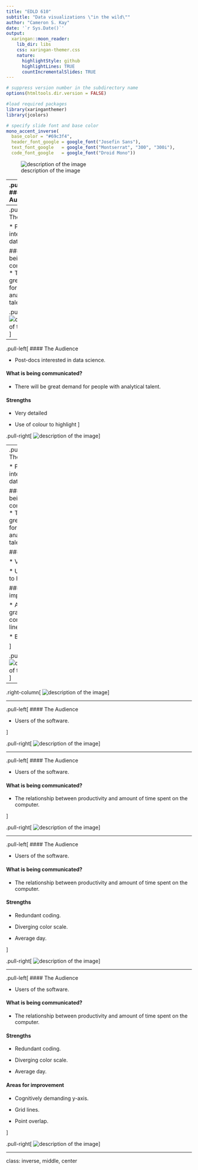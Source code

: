 ```yaml
---
title: "EDLD 610"
subtitle: "Data visualizations \"in the wild\""  
author: "Cameron S. Kay"
date: '`r Sys.Date()`'
output:
  xaringan::moon_reader:
    lib_dir: libs
    css: xaringan-themer.css
    nature:
      highlightStyle: github
      highlightLines: TRUE
      countIncrementalSlides: TRUE
---
```


```r
# suppress version number in the subdirectory name
options(htmltools.dir.version = FALSE)

#load required packages
library(xaringanthemer)
library(jcolors)
```

```r
# specify slide font and base color
mono_accent_inverse(
  base_color = "#69c3f4",
  header_font_google = google_font("Josefin Sans"),
  text_font_google   = google_font("Montserrat", "300", "300i"),
  code_font_google   = google_font("Droid Mono"))
```

![description of the image](images/insight_ds.png)

---
.pull-left[
#### The Audience

* Post-docs interested in data science. 
]

.pull-right[
![description of the image](images/insight_ds.png)
]

---
.pull-left[
#### The Audience

* Post-docs interested in data science. 

#### What is being communicated?
* There will be great demand for people with analytical talent. 
]

.pull-right[
![description of the image](images/insight_ds.png)
]
---
.pull-left[
#### The Audience

* Post-docs interested in data science. 

#### What is being communicated?
* There will be great demand for people with analytical talent. 

#### Strengths

* Very detailed

* Use of colour to highlight
]

.pull-right[
![description of the image](images/insight_ds.png)
]

---
.pull-left[
#### The Audience

* Post-docs interested in data science. 

#### What is being communicated?
* There will be great demand for people with analytical talent. 

#### Strengths

* Very detailed

* Use of colour to highlight

#### Areas for improvement

* Axes and gratuitous connecting lines

* Bars




]

.pull-right[
![description of the image](images/insight_ds.png)
]
---

.right-column[
![description of the image](images/rescue_time.png)
]

---

.pull-left[ 
#### The Audience

* Users of the software. 

]

.pull-right[
![description of the image](images/rescue_time.png)
]

---

.pull-left[ 
#### The Audience

* Users of the software. 

#### What is being communicated?

* The relationship between productivity and amount of time spent on the computer. 

]

.pull-right[
![description of the image](images/rescue_time.png)
]

---

.pull-left[ 
#### The Audience

* Users of the software. 

#### What is being communicated?

* The relationship between productivity and amount of time spent on the computer. 

#### Strengths

* Redundant coding. 

* Diverging color scale.

* Average day.

]

.pull-right[
![description of the image](images/rescue_time.png)
]

---

.pull-left[ 
#### The Audience

* Users of the software. 

#### What is being communicated?

* The relationship between productivity and amount of time spent on the computer. 

#### Strengths

* Redundant coding. 

* Diverging color scale.

* Average day.

#### Areas for improvement

* Cognitively demanding y-axis. 

* Grid lines.

* Point overlap. 

]

.pull-right[
![description of the image](images/rescue_time.png)
]

---
class: inverse, middle, center
